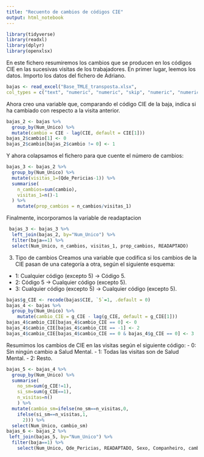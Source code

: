 ```yaml
---
title: "Recuento de cambios de códigos CIE"
output: html_notebook
---
```


```r
library(tidyverse)
library(readxl)
library(dplyr)
library(openxlsx)
```

En este fichero resumiremos los cambios que se producen en los códigos CIE en las sucesivas visitas de los trabajadores.
En primer lugar, leemos los datos. Importo los datos del fichero de Adriano.
```r
bajas <- read_excel("Base_TMLE_transposta.xlsx", 
col_types = c("text", "numeric", "numeric", "skip", "numeric", "numeric", "numeric", "text", "numeric", "numeric", "numeric", "text", "numeric", "numeric", "numeric"))
```

Ahora creo una variable que, comparando el código CIE de la baja, indica si ha cambiado con respecto a la visita anterior.

```r
bajas_2 <- bajas %>% 
  group_by(Num_Unico) %>% 
  mutate(cambio = CIE - lag(CIE, default = CIE[1]))
bajas_2$cambio[1] <- 0
bajas_2$cambio[bajas_2$cambio != 0] <- 1
```

Y ahora colapsamos el fichero para que cuente el número de cambios:
```r
bajas_3 <- bajas_2 %>% 
  group_by(Num_Unico) %>% 
  mutate(visitas_1=(Qde_Pericias-1)) %>% 
  summarise(
    n_cambios=sum(cambio),
    visitas_1=n()-1
  ) %>% 
    mutate(prop_cambios = n_cambios/visitas_1)
```

Finalmente, incorporamos la variable de readaptacion
```r
 bajas_3 <- bajas_3 %>% 
  left_join(bajas_2, by="Num_Unico") %>% 
  filter(baja==1) %>% 
  select(Num_Unico, n_cambios, visitas_1, prop_cambios, READAPTADO)
```

3. Tipo de cambios
Creamos una variable que codifica si los cambios de la CIE pasan de una categoría a otra, según el siguiente esquema:
- 1: Cualquier código (excepto 5) -> Código 5.
- 2: Código 5 -> Cualquier código (excepto 5).
- 3: Cualquier código (excepto 5) -> Cualquier código (excepto 5).

```r
bajas$g_CIE <- recode(bajas$CIE, `5`=1, .default = 0)
bajas_4 <- bajas %>% 
  group_by(Num_Unico) %>% 
    mutate(cambio_CIE = g_CIE - lag(g_CIE, default = g_CIE[1]))
bajas_4$cambio_CIE[bajas_4$cambio_CIE == 0] <- 0
bajas_4$cambio_CIE[bajas_4$cambio_CIE == -1] <- 2
bajas_4$cambio_CIE[bajas_4$cambio_CIE == 0 & bajas_4$g_CIE == 0] <- 3
```

Resumimos los cambios de CIE en las visitas según el siguiente código:
- 0: Sin ningún cambio a Salud Mental.
- 1: Todas las visitas son de Salud Mental.
- 2: Resto.
```r
bajas_5 <- bajas_4 %>%
  group_by(Num_Unico) %>% 
  summarise(
    no_sm=sum(g_CIE!=1),
    si_sm=sum(g_CIE==1),
    n_visitas=n()
    ) %>% 
  mutate(cambio_sm=ifelse(no_sm==n_visitas,0, 
    ifelse(si_sm==n_visitas,1,
      2))) %>% 
  select(Num_Unico, cambio_sm)
bajas_6 <- bajas_2 %>%
 left_join(bajas_5, by="Num_Unico") %>% 
  filter(baja==1) %>% 
    select(Num_Unico, Qde_Pericias, READAPTADO, Sexo, Companheiro, cambio_sm)
  
```